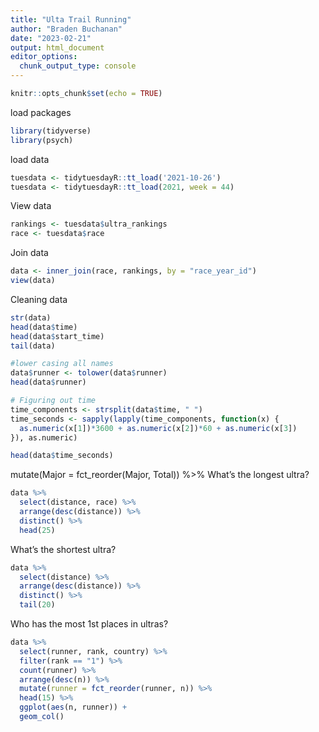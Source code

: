 ```yaml
---
title: "Ulta Trail Running"
author: "Braden Buchanan"
date: "2023-02-21"
output: html_document
editor_options: 
  chunk_output_type: console
---
```


```r
knitr::opts_chunk$set(echo = TRUE)
```

load packages
```r
library(tidyverse)
library(psych)
```

load data
```r
tuesdata <- tidytuesdayR::tt_load('2021-10-26')
tuesdata <- tidytuesdayR::tt_load(2021, week = 44)
```

View data
```r
rankings <- tuesdata$ultra_rankings
race <- tuesdata$race
```

Join data
```r
data <- inner_join(race, rankings, by = "race_year_id")
view(data)
```

Cleaning data
```r
str(data)
head(data$time)
head(data$start_time)
tail(data)

#lower casing all names
data$runner <- tolower(data$runner)
head(data$runner)

# Figuring out time
time_components <- strsplit(data$time, " ")
time_seconds <- sapply(lapply(time_components, function(x) {
  as.numeric(x[1])*3600 + as.numeric(x[2])*60 + as.numeric(x[3])
}), as.numeric)

head(data$time_seconds)
```


mutate(Major = fct_reorder(Major, Total)) %>%
What's the longest ultra?
```r
data %>%
  select(distance, race) %>%
  arrange(desc(distance)) %>%
  distinct() %>%
  head(25)
```

What's the shortest ultra?
```r
data %>%
  select(distance) %>%
  arrange(desc(distance)) %>%
  distinct() %>%
  tail(20)
```

Who has the most 1st places in ultras?
```r
data %>%
  select(runner, rank, country) %>%
  filter(rank == "1") %>%
  count(runner) %>%
  arrange(desc(n)) %>%
  mutate(runner = fct_reorder(runner, n)) %>%
  head(15) %>%
  ggplot(aes(n, runner)) +
  geom_col()
```

